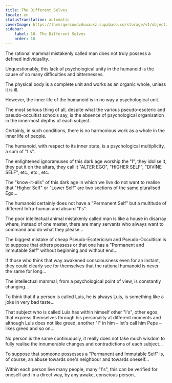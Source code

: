 ```yaml
---
title: The Different Selves
locale: en
statusTranslation: automatic
coverImage: https://lhvmrqwrcowdvduuaukz.supabase.co/storage/v1/object/public/strapi-uploads/small_cover-tratado-de-psicologia-revolucionaria.webp-5e15e1cec4e0ebebcde5d7fc7565d8fd.webp
sidebar:
    label: 10. The Different Selves
    order: 10
---
```

The rational mammal mistakenly called man does not truly possess a defined individuality.

Unquestionably, this lack of psychological unity in the humanoid is the cause of so many difficulties and bitternesses.

The physical body is a complete unit and works as an organic whole, unless it is ill.

However, the inner life of the humanoid is in no way a psychological unit.

The most serious thing of all, despite what the various pseudo-esoteric and pseudo-occultist schools say, is the absence of psychological organisation in the innermost depths of each subject.

Certainly, in such conditions, there is no harmonious work as a whole in the inner life of people.

The humanoid, with respect to its inner state, is a psychological multiplicity, a sum of "I's".

The enlightened ignoramuses of this dark age worship the "I", they idolise it, they put it on the altars, they call it "ALTER EGO", "HIGHER SELF", "DIVINE SELF", etc., etc., etc.

The "know-it-alls" of this dark age in which we live do not want to realise that "Higher Self" or "Lower Self" are two sections of the same pluralised Ego...

The humanoid certainly does not have a "Permanent Self" but a multitude of different Infra-human and absurd "I's".

The poor intellectual animal mistakenly called man is like a house in disarray where, instead of one master, there are many servants who always want to command and do what they please...

The biggest mistake of cheap Pseudo-Esotericism and Pseudo-Occultism is to suppose that others possess or that one has a "Permanent and Immutable Self" without beginning and without end...

If those who think that way awakened consciousness even for an instant, they could clearly see for themselves that the rational humanoid is never the same for long...

The intellectual mammal, from a psychological point of view, is constantly changing...

To think that if a person is called Luis, he is always Luis, is something like a joke in very bad taste...

That subject who is called Luis has within himself other "I's", other egos, that express themselves through his personality at different moments and although Luis does not like greed, another "I" in him – let's call him Pepe – likes greed and so on...

No person is the same continuously, it really does not take much wisdom to fully realise the innumerable changes and contradictions of each subject...

To suppose that someone possesses a "Permanent and Immutable Self" is, of course, an abuse towards one's neighbour and towards oneself...

Within each person live many people, many "I's", this can be verified for oneself and in a direct way, by any awake, conscious person...

